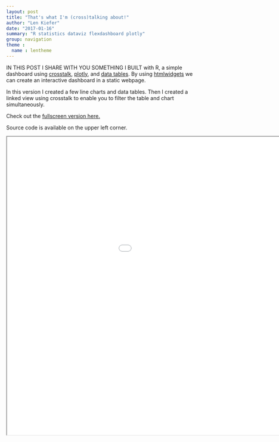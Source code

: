 ```yaml
---
layout: post
title: "That's what I'm (cross)talking about!"
author: "Len Kiefer"
date: "2017-01-16"
summary: "R statistics dataviz flexdashboard plotly"
group: navigation
theme :
  name : lentheme
---
```

  
  
  IN THIS POST I SHARE WITH YOU SOMETHING I BUILT with R, a simple dashboard using [crosstalk]( http://rstudio.github.io/crosstalk/), [plotly]( https://plot.ly/r/), and [data tables]( https://rstudio.github.io/DT/).  By using [htmlwidgets]( http://www.htmlwidgets.org/) we can create an interactive dashboard in a static webpage.

In this version I created a few line charts and data tables.  Then I created a linked view using crosstalk to enable you to filter the table and chart simultaneously.

Check out the [fullscreen version here.]({{ site.url}}/chartbooks/jan2017/housing-market-dashboard-jan2017.html)

Source code is available on the upper left corner.

<iframe src="{{ site.url}}/chartbooks/jan2017/housing-market-dashboard-jan2017.html" height="800" width="1200"></iframe>
